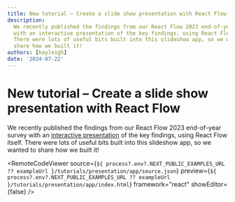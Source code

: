 ```yaml
---
title: New tutorial – Create a slide show presentation with React Flow
description:
  We recently published the findings from our React Flow 2023 end-of-year survey
  with an interactive presentation of the key findings, using React Flow itself.
  There were lots of useful bits built into this slideshow app, so we wanted to
  share how we built it!
authors: [hayleigh]
date: '2024-07-22'
---
```



# New tutorial – Create a slide show presentation with React Flow

We recently published the findings from our React Flow 2023 end-of-year survey
with an [interactive presentation](/developer-survey-2023) of the key findings,
using React Flow itself. There were lots of useful bits built into this slideshow
app, so we wanted to share how we built it!

<RemoteCodeViewer
  source={`${
    process?.env?.NEXT_PUBLIC_EXAMPLES_URL ?? exampleUrl
  }/tutorials/presentation/app/source.json`}
  preview={`${
    process?.env?.NEXT_PUBLIC_EXAMPLES_URL ?? exampleUrl
  }/tutorials/presentation/app/index.html`}
  framework="react"
  showEditor={false}
/>

